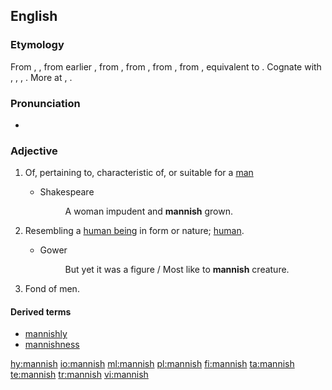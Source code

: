 ==English==

===Etymology===
From {{etyl|enm|en}} {{term|mannisshe|lang=enm}}, {{term|mannysh|lang=enm}}, from earlier {{term|mennish||human", also "humanity, mankind|lang=enm}}, from {{etyl|ang|en}} {{term|mennisc||human, natural, humane", also "mankind, humnan race|lang=ang}}, from {{etyl|gem-pro|en}} {{m|gem-pro|*manniskaz||human, humanity}}, from {{etyl|gem-pro|en}} {{m|gem-pro|*mann-||man, human, person}}, from {{etyl|ine-pro|en}} {{m|ine-pro|*mAnw-||man}}, equivalent to {{suffix|man|ish|lang=en}}. Cognate with {{etyl|nl|-}} {{term|mens||human|lang=osx}}, {{etyl|de|-}} {{term|Mensch||human being|lang=goh}}, {{etyl|da|-}} {{term|mennesk||human|lang=non}}, {{etyl|is|-}} {{term|manneskju||person, human being|lang=is}}. More at {{l|en|man}}, {{l|en|mennish}}.

===Pronunciation===
* {{rhymes|ænɪʃ|lang=en}}

===Adjective===
{{en-adj}}

# Of, pertaining to, characteristic of, or suitable for a [[man]]
#: {{rfquotek|Chaucer}}
#* Shakespeare
#*: A woman impudent and '''mannish''' grown.
# {{context|obsolete|lang=en}} Resembling a [[human being]] in form or nature; [[human]].
#: {{rfquotek|Chaucer}}
#* Gower
#*: But yet it was a figure / Most like to '''mannish''' creature.
# {{context|obsolete|of a woman|lang=en}} Fond of men.
#: {{rfquotek|Chaucer}}

====Derived terms====
* [[mannishly]]
* [[mannishness]]

[[hy:mannish]]
[[io:mannish]]
[[ml:mannish]]
[[pl:mannish]]
[[fi:mannish]]
[[ta:mannish]]
[[te:mannish]]
[[tr:mannish]]
[[vi:mannish]]
